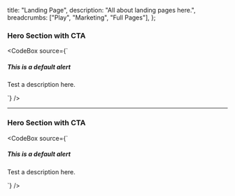 
  title: "Landing Page",
  description: "All about landing pages here.",
  breadcrumbs: ["Play", "Marketing", "Full Pages"],
};

### Hero Section with CTA

<CodeBox
  source={`<div class="alert">
  <span class="d-icon d-domain"></span>
  <div>
    <h5 >This is a default alert</h5>
    <p>Test a description here.</p>
  </div>
  <a class="close is-secondary"><span class="d-icon d-close is-sub"></span></a>
</div>`}
/>

---

### Hero Section with CTA

<CodeBox
  source={`<div class="alert">
  <span class="d-icon d-domain"></span>
  <div>
    <h5 >This is a default alert</h5>
    <p>Test a description here.</p>
  </div>
  <a class="close is-secondary"><span class="d-icon d-close is-sub"></span></a>
</div>`}
/>

